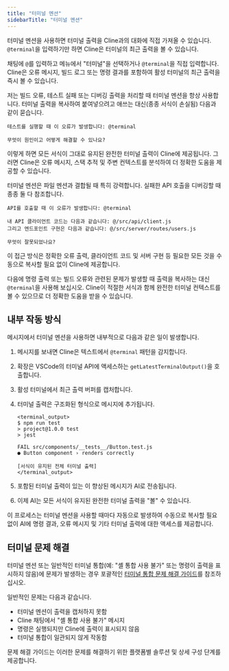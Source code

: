 ```yaml
---
title: "터미널 멘션"
sidebarTitle: "터미널 멘션"
---
```


터미널 멘션을 사용하면 터미널 출력을 Cline과의 대화에 직접 가져올 수 있습니다. `@terminal`을 입력하기만 하면 Cline은 터미널의 최근 출력을 볼 수 있습니다.

채팅에 `@`를 입력하고 메뉴에서 "터미널"을 선택하거나 `@terminal`을 직접 입력합니다. Cline은 오류 메시지, 빌드 로그 또는 명령 결과를 포함하여 활성 터미널의 최근 출력을 즉시 볼 수 있습니다.

저는 빌드 오류, 테스트 실패 또는 디버깅 출력을 처리할 때 터미널 멘션을 항상 사용합니다. 터미널 출력을 복사하여 붙여넣으려고 애쓰는 대신(종종 서식이 손실됨) 다음과 같이 묻습니다.

```
테스트를 실행할 때 이 오류가 발생합니다: @terminal

무엇이 원인이고 어떻게 해결할 수 있나요?
```

이렇게 하면 모든 서식이 그대로 유지된 완전한 터미널 출력이 Cline에 제공됩니다. 그러면 Cline은 오류 메시지, 스택 추적 및 주변 컨텍스트를 분석하여 더 정확한 도움을 제공할 수 있습니다.

터미널 멘션은 파일 멘션과 결합될 때 특히 강력합니다. 실패한 API 호출을 디버깅할 때 종종 둘 다 참조합니다.

```
API를 호출할 때 이 오류가 발생합니다: @terminal

내 API 클라이언트 코드는 다음과 같습니다: @/src/api/client.js
그리고 엔드포인트 구현은 다음과 같습니다: @/src/server/routes/users.js

무엇이 잘못되었나요?
```

이 접근 방식은 정확한 오류 출력, 클라이언트 코드 및 서버 구현 등 필요한 모든 것을 수동으로 복사할 필요 없이 Cline에 제공합니다.

다음에 명령 출력 또는 빌드 오류와 관련된 문제가 발생할 때 출력을 복사하는 대신 `@terminal`을 사용해 보십시오. Cline이 적절한 서식과 함께 완전한 터미널 컨텍스트를 볼 수 있으므로 더 정확한 도움을 받을 수 있습니다.

## 내부 작동 방식

메시지에서 터미널 멘션을 사용하면 내부적으로 다음과 같은 일이 발생합니다.

1.  메시지를 보내면 Cline은 텍스트에서 `@terminal` 패턴을 감지합니다.
2.  확장은 VSCode의 터미널 API에 액세스하는 `getLatestTerminalOutput()`을 호출합니다.
3.  활성 터미널에서 최근 출력 버퍼를 캡처합니다.
4.  터미널 출력은 구조화된 형식으로 메시지에 추가됩니다.

    ```
    <terminal_output>
    $ npm run test
    > project@1.0.0 test
    > jest

    FAIL src/components/__tests__/Button.test.js
    ● Button component › renders correctly

    [서식이 유지된 전체 터미널 출력]
    </terminal_output>
    ```

5.  포함된 터미널 출력이 있는 이 향상된 메시지가 AI로 전송됩니다.
6.  이제 AI는 모든 서식이 유지된 완전한 터미널 출력을 "볼" 수 있습니다.

이 프로세스는 터미널 멘션을 사용할 때마다 자동으로 발생하여 수동으로 복사할 필요 없이 AI에 명령 결과, 오류 메시지 및 기타 터미널 출력에 대한 액세스를 제공합니다.

## 터미널 문제 해결

터미널 멘션 또는 일반적인 터미널 통합(예: "셸 통합 사용 불가" 또는 명령이 출력을 표시하지 않음)에 문제가 발생하는 경우 포괄적인 [터미널 통합 문제 해결 가이드](/troubleshooting/terminal-integration-guide)를 참조하십시오.

일반적인 문제는 다음과 같습니다.

-   터미널 멘션이 출력을 캡처하지 못함
-   Cline 채팅에서 "셸 통합 사용 불가" 메시지
-   명령은 실행되지만 Cline에 출력이 표시되지 않음
-   터미널 통합이 일관되지 않게 작동함

문제 해결 가이드는 이러한 문제를 해결하기 위한 플랫폼별 솔루션 및 상세 구성 단계를 제공합니다.
